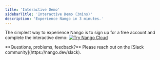 ```yaml
---
title: 'Interactive Demo'
sidebarTitle: 'Interactive Demo (3mins)'
description: 'Experience Nango in 3 minutes.'
---
```


The simplest way to experience Nango is to sign up for a free account and complete the interactive demo: 
<a href="https://app.nango.dev/signup" target="_blank">
  <img alt="Try Nango Cloud" src="/images/nango-deploy-button.svg" noZoom />
</a>

<Tip>
**Questions, problems, feedback?** Please reach out on the [Slack community](https://nango.dev/slack).
</Tip>